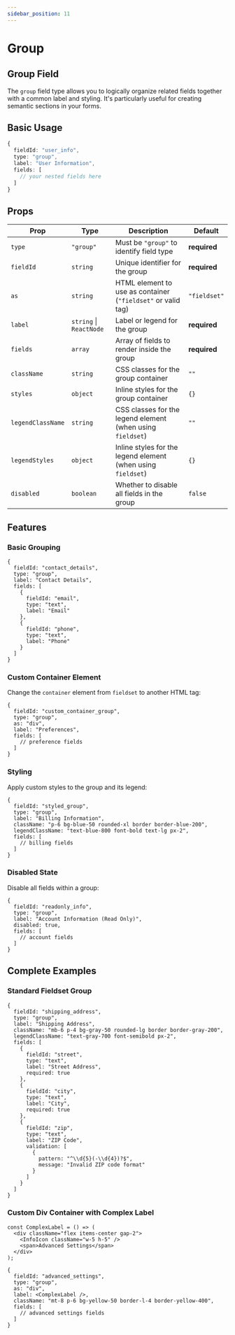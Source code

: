 ```yaml
---
sidebar_position: 11
---
```


# Group

## Group Field

The `group` field type allows you to logically organize related fields together with a common label and styling. It's particularly useful for creating semantic sections in your forms.

## Basic Usage

```ts
{
  fieldId: "user_info",
  type: "group",
  label: "User Information",
  fields: [
    // your nested fields here
  ]
}
```

## Props
| Prop             | Type                     | Description                                                   | Default       |
|------------------|--------------------------|---------------------------------------------------------------|---------------|
| `type`           | `"group"`                | Must be `"group"` to identify field type                      | **required**  |
| `fieldId`        | `string`                 | Unique identifier for the group                               | **required**  |
| `as`             | `string`                 | HTML element to use as container (`"fieldset"` or valid tag)  | `"fieldset"`  |
| `label`          | `string` \| `ReactNode`  | Label or legend for the group                                 | **required**  |
| `fields`         | `array`                  | Array of fields to render inside the group                    | **required**  |
| `className`      | `string`                 | CSS classes for the group container                           | `""`          |
| `styles`         | `object`                 | Inline styles for the group container                         | `{}`          |
| `legendClassName`| `string`                 | CSS classes for the legend element (when using `fieldset`)    | `""`          |
| `legendStyles`   | `object`                 | Inline styles for the legend element (when using `fieldset`)  | `{}`          |
| `disabled`       | `boolean`                | Whether to disable all fields in the group                    | `false`       |


## Features

### Basic Grouping
```tsx
{
  fieldId: "contact_details",
  type: "group",
  label: "Contact Details",
  fields: [
    {
      fieldId: "email",
      type: "text",
      label: "Email"
    },
    {
      fieldId: "phone",
      type: "text",
      label: "Phone"
    }
  ]
}
```

### Custom Container Element
Change the `container` element from `fieldset` to another HTML tag:
```tsx
{
  fieldId: "custom_container_group",
  type: "group",
  as: "div",
  label: "Preferences",
  fields: [
    // preference fields
  ]
}
```

### Styling
Apply custom styles to the group and its legend:
```tsx
{
  fieldId: "styled_group",
  type: "group",
  label: "Billing Information",
  className: "p-6 bg-blue-50 rounded-xl border border-blue-200",
  legendClassName: "text-blue-800 font-bold text-lg px-2",
  fields: [
    // billing fields
  ]
}
```

### Disabled State
Disable all fields within a group:
```tsx
{
  fieldId: "readonly_info",
  type: "group",
  label: "Account Information (Read Only)",
  disabled: true,
  fields: [
    // account fields
  ]
}
```

## Complete Examples
### Standard Fieldset Group
```tsx
{
  fieldId: "shipping_address",
  type: "group",
  label: "Shipping Address",
  className: "mb-6 p-4 bg-gray-50 rounded-lg border border-gray-200",
  legendClassName: "text-gray-700 font-semibold px-2",
  fields: [
    {
      fieldId: "street",
      type: "text",
      label: "Street Address",
      required: true
    },
    {
      fieldId: "city",
      type: "text",
      label: "City",
      required: true
    },
    {
      fieldId: "zip",
      type: "text",
      label: "ZIP Code",
      validation: [
        {
          pattern: "^\\d{5}(-\\d{4})?$",
          message: "Invalid ZIP code format"
        }
      ]
    }
  ]
}
```

### Custom Div Container with Complex Label
```tsx
const ComplexLabel = () => (
  <div className="flex items-center gap-2">
    <InfoIcon className="w-5 h-5" />
    <span>Advanced Settings</span>
  </div>
);

{
  fieldId: "advanced_settings",
  type: "group",
  as: "div",
  label: <ComplexLabel />,
  className: "mt-8 p-6 bg-yellow-50 border-l-4 border-yellow-400",
  fields: [
    // advanced settings fields
  ]
}
```